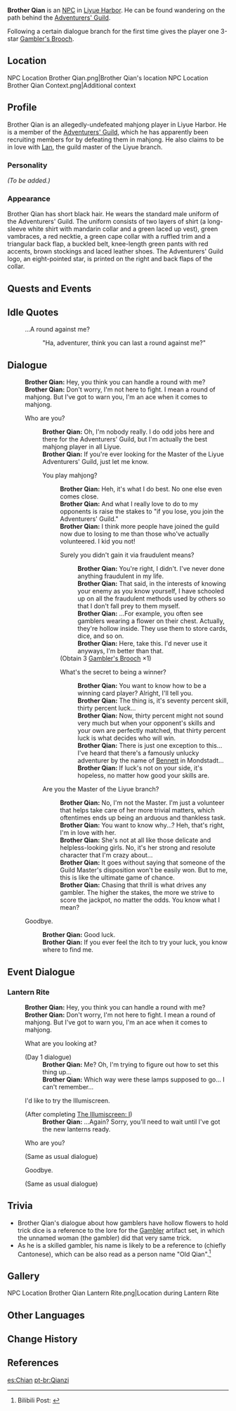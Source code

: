 {{Meta
<!-- REMOVE ANY LINE BELOW WHICH DOES NOT APPLY     -->
<!-- REMOVE THIS TEMPLATE AFTER ADDING MISSING INFO -->
|missing_NPC_profile  = yes
}}
{{Character Infobox
|image            = NPC Brother Qian.png
|region           = Liyue
|type             = NPC
|affiliation      = Adventurers' Guild
|title            = Handyman, Adventurers' Guild
|dialoguereward   = {{Card|Gambler's Brooch|1|quality=3}}
|voiceEN          = [https://nikogerentes.com/ Niko Gerentes]<ref name="Niko Gerentes">Niko Gerentes: [https://nikogerentes.com/credits EN VA's Website]</ref>
}}
'''Brother Qian''' {{Lang|zh=小千|zh_rm=Xiǎo Qiān}} is an [[NPC]] in [[Liyue Harbor]]. He can be found wandering on the path behind the [[Adventurers' Guild]].

Following a certain dialogue branch for the first time gives the player one 3-star [[Gambler's Brooch]].

==Location==
<gallery>
NPC Location Brother Qian.png|Brother Qian's location
NPC Location Brother Qian Context.png|Additional context
</gallery>

==Profile==
<!--detailed story/lore information goes here-->
Brother Qian is an allegedly-undefeated mahjong player in Liyue Harbor. He is a member of the [[Adventurers' Guild]], which he has apparently been recruiting members for by defeating them in mahjong. He also claims to be in love with [[Lan]], the guild master of the Liyue branch.

===Personality===
''(To be added.)''

===Appearance===
Brother Qian has short black hair. He wears the standard male uniform of the Adventurers' Guild. The uniform consists of two layers of shirt (a long-sleeve white shirt with mandarin collar and a green laced up vest), green vambraces, a red necktie, a green cape collar with a ruffled trim and a triangular back flap, a buckled belt, knee-length green pants with red accents, brown stockings and laced leather shoes. The Adventurers' Guild logo, an eight-pointed star, is printed on the right and back flaps of the collar.

==Quests and Events==
{{Quests and Events}}

==Idle Quotes==
{{Dialogue start}}
: {{DIcon|Idle}} ...A round against me?
:: {{A|VO Brother Qian 01.ogg}} "Ha, adventurer, think you can last a round against me?"
{{Dialogue end}}

==Dialogue==
{{Dialogue start}}
:'''Brother Qian:''' Hey, you think you can handle a round with me?
:'''Brother Qian:''' Don't worry, I'm not here to fight. I mean a round of mahjong. But I've got to warn you, I'm an ace when it comes to mahjong.
:{{DIcon}} Who are you?
::'''Brother Qian:''' Oh, I'm nobody really. I do odd jobs here and there for the Adventurers' Guild, but I'm actually the best mahjong player in all Liyue.
::'''Brother Qian:''' If you're ever looking for the Master of the Liyue Adventurers' Guild, just let me know.
::{{DIcon}} You play mahjong?
:::'''Brother Qian:''' Heh, it's what I do best. No one else even comes close.
:::'''Brother Qian:''' And what I really love to do to my opponents is raise the stakes to "if you lose, you join the Adventurers' Guild."
:::'''Brother Qian:''' I think more people have joined the guild now due to losing to me than those who've actually volunteered. I kid you not!
:::{{DIcon|Reward}} Surely you didn't gain it via fraudulent means?
::::'''Brother Qian:''' You're right, I didn't. I've never done anything fraudulent in my life.
::::'''Brother Qian:''' That said, in the interests of knowing your enemy as you know yourself, I have schooled up on all the fraudulent methods used by others so that I don't fall prey to them myself.
::::'''Brother Qian:''' ...For example, you often see gamblers wearing a flower on their chest. Actually, they're hollow inside. They use them to store cards, dice, and so on.
::::'''Brother Qian:''' Here, take this. I'd never use it anyways, I'm better than that.
:::;(Obtain 3{{star}} [[Gambler's Brooch]] ×1)
:::{{DIcon}} What's the secret to being a winner?
::::'''Brother Qian:''' You want to know how to be a winning card player? Alright, I'll tell you.
::::'''Brother Qian:''' The thing is, it's seventy percent skill, thirty percent luck...
::::'''Brother Qian:''' Now, thirty percent might not sound very much but when your opponent's skills and your own are perfectly matched, that thirty percent luck is what decides who will win.
::::'''Brother Qian:''' There is just one exception to this... I've heard that there's a famously unlucky adventurer by the name of [[Bennett]] in Mondstadt...
::::'''Brother Qian:''' If luck's not on your side, it's hopeless, no matter how good your skills are.
::{{DIcon}} Are you the Master of the Liyue branch?
:::'''Brother Qian:''' No, I'm not the Master. I'm just a volunteer that helps take care of her more trivial matters, which oftentimes ends up being an arduous and thankless task.
:::'''Brother Qian:''' You want to know why...? Heh, that's right, I'm in love with her.
:::'''Brother Qian:''' She's not at all like those delicate and helpless-looking girls. No, it's her strong and resolute character that I'm crazy about...
:::'''Brother Qian:''' It goes without saying that someone of the Guild Master's disposition won't be easily won. But to me, this is like the ultimate game of chance.
:::'''Brother Qian:''' Chasing that thrill is what drives any gambler. The higher the stakes, the more we strive to score the jackpot, no matter the odds. You know what I mean?
:{{DIcon}} Goodbye.
::'''Brother Qian:''' Good luck.
::'''Brother Qian:''' If you ever feel the itch to try your luck, you know where to find me.
{{Dialogue end}}

==Event Dialogue==
===Lantern Rite===
{{Dialogue start}}
:'''Brother Qian:''' Hey, you think you can handle a round with me?
:'''Brother Qian:''' Don't worry, I'm not here to fight. I mean a round of mahjong. But I've got to warn you, I'm an ace when it comes to mahjong.
:{{DIcon}} What are you looking at?
:;(Day 1 dialogue)
::'''Brother Qian:''' Me? Oh, I'm trying to figure out how to set this thing up...
::'''Brother Qian:''' Which way were these lamps supposed to go... I can't remember...
:{{DIcon}} I'd like to try the Illumiscreen.
:;(After completing [[The Illumiscreen: I]])
::'''Brother Qian:''' ...Again? Sorry, you'll need to wait until I've got the new lanterns ready.
:{{DIcon}} Who are you?
:;(Same as usual dialogue)
:{{DIcon}} Goodbye.
:;(Same as usual dialogue)
{{Dialogue end}}

==Trivia==
* Brother Qian's dialogue about how gamblers have hollow flowers to hold trick dice is a reference to the lore for the [[Gambler]] artifact set, in which the unnamed woman (the gambler) did that very same trick.
* As he is a skilled gambler, his name is likely to be a reference to {{zh|[[wiktionary:老千|老千]]|rm=lǎoqiān|tl=con man}} (chiefly Cantonese), which can be also read as a person name "Old Qian".<ref>Bilibili Post: [https://www.bilibili.com/read/cv8715157/ {{zh|【原神】璃月里的名字考据}}]</ref>

==Gallery==
<gallery>
NPC Location Brother Qian Lantern Rite.png|Location during Lantern Rite
</gallery>

==Other Languages==
{{Other Languages
|default_hidden = 1
|en      = Brother Qian
|zhs     = 小千
|zhs_rm  = Xiǎo Qiān
|zht     = 小千
|zht_rm  = Xiǎo Qiān
|zh_note = {{zh|千|rm=Qian}} literally means "thousand."
|ja      = 千
|ja_rm   = Sen{{Assumed}}
|ko      = {{tt|소천|小千}}
|ko_rm   = Socheon
|es      = Chian
|fr      = Qian
|ru      = Малыш Цянь
|th      = Qian
|vi      = Qian
|de      = Qian
|id      = Qian
|pt      = Qian
|tr      = Qian Birader
|it      = Qian
}}

==Change History==
{{Change History|1.0}}

==References==
{{Reflist}}

[[es:Chian]]
[[pt-br:Qianzi]]